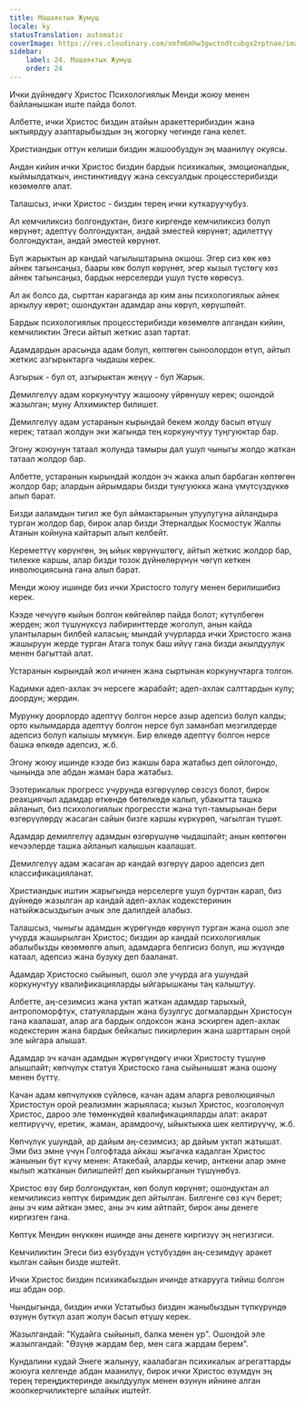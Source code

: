 ```yaml
---
title: Машаяктык Жумуш
locale: ky
statusTranslation: automatic
coverImage: https://res.cloudinary.com/xmfm6mhw3gwctndtcubgx2rptnae/image/upload/v1741354419/small_cover_la_gran_rebelion_28716e29d2.webp
sidebar:
    label: 24. Машаяктык Жумуш
    order: 24
---
```

Ички дүйнөдөгү Христос Психологиялык Менди жоюу менен байланышкан иште пайда болот.

Албетте, ички Христос биздин атайын аракеттерибиздин жана ыктыярдуу азаптарыбыздын эң жогорку чегинде гана келет.

Христиандык оттун келиши биздин жашообуздун эң маанилүү окуясы.

Андан кийин ички Христос биздин бардык психикалык, эмоционалдык, кыймылдаткыч, инстинктивдүү жана сексуалдык процесстерибизди көзөмөлгө алат.

Талашсыз, ички Христос - биздин терең ички куткаруучубуз.

Ал кемчиликсиз болгондуктан, бизге киргенде кемчиликсиз болуп көрүнөт; адептүү болгондуктан, андай эместей көрүнөт; адилеттүү болгондуктан, андай эместей көрүнөт.

Бул жарыктын ар кандай чагылыштарына окшош. Эгер сиз көк көз айнек тагынсаңыз, баары көк болуп көрүнөт, эгер кызыл түстөгү көз айнек тагынсаңыз, бардык нерселерди ушул түстө көрөсүз.

Ал ак болсо да, сырттан караганда ар ким аны психологиялык айнек аркылуу көрөт; ошондуктан адамдар аны көрүп, көрүшпөйт.

Бардык психологиялык процесстерибизди көзөмөлгө алгандан кийин, кемчиликтин Эгеси айтып жеткис азап тартат.

Адамдардын арасында адам болуп, көптөгөн сыноолордон өтүп, айтып жеткис азгырыктарга чыдашы керек.

Азгырык - бул от, азгырыктан жеңүү - бул Жарык.

Демилгелүү адам коркунучтуу жашоону үйрөнүшү керек; ошондой жазылган; муну Алхимиктер билишет.

Демилгелүү адам устаранын кырындай бекем жолду басып өтүшү керек; татаал жолдун эки жагында тең коркунучтуу туңгуюктар бар.

Эгону жоюунун татаал жолунда тамыры дал ушул чыныгы жолдо жаткан татаал жолдор бар.

Албетте, устаранын кырындай жолдон эч жакка алып барбаган көптөгөн жолдор бар; алардын айрымдары бизди туңгуюкка жана үмүтсүздүккө алып барат.

Бизди ааламдын тигил же бул аймактарынын улуулугуна айландыра турган жолдор бар, бирок алар бизди Этерналдык Космостук Жалпы Атанын койнуна кайтарып алып келбейт.

Кереметтүү көрүнгөн, эң ыйык көрүнүштөгү, айтып жеткис жолдор бар, тилекке каршы, алар бизди тозок дүйнөлөрүнүн чөгүп кеткен инволюциясына гана алып барат.

Менди жоюу ишинде биз ички Христосго толугу менен берилишибиз керек.

Кээде чечүүгө кыйын болгон көйгөйлөр пайда болот; күтүлбөгөн жерден; жол түшүнүксүз лабиринттерде жоголуп, анын кайда улантыларын билбей каласың; мындай учурларда ички Христосго жана жашыруун жерде турган Атага толук баш ийүү гана бизди акылдуулук менен багыттай алат.

Устаранын кырындай жол ичинен жана сыртынан коркунучтарга толгон.

Кадимки адеп-ахлак эч нерсеге жарабайт; адеп-ахлак салттардын кулу; доордун; жердин.

Мурунку доорлордо адептүү болгон нерсе азыр адепсиз болуп калды; орто кылымдарда адептүү болгон нерсе бул заманбап мезгилдерде адепсиз болуп калышы мүмкүн. Бир өлкөдө адептүү болгон нерсе башка өлкөдө адепсиз, ж.б.

Эгону жоюу ишинде кээде биз жакшы бара жатабыз деп ойлогондо, чынында эле абдан жаман бара жатабыз.

Эзотерикалык прогресс учурунда өзгөрүүлөр сөзсүз болот, бирок реакциячыл адамдар өткөндө бөтөлкөдө калып, убакытта ташка айланып, биз психологиялык прогрессти жана түп-тамырынан бери өзгөрүүлөрдү жасаган сайын бизге каршы күркүрөп, чагылган түшөт.

Адамдар демилгелүү адамдын өзгөрүшүнө чыдашпайт; анын көптөгөн кечээлерде ташка айланып калышын каалашат.

Демилгелүү адам жасаган ар кандай өзгөрүү дароо адепсиз деп классификацияланат.

Христиандык иштин жарыгында нерселерге ушул бурчтан карап, биз дүйнөдө жазылган ар кандай адеп-ахлак кодекстеринин натыйжасыздыгын ачык эле далилдей алабыз.

Талашсыз, чыныгы адамдын жүрөгүндө көрүнүп турган жана ошол эле учурда жашырылган Христос; биздин ар кандай психологиялык абалыбызды көзөмөлгө алып, адамдарга белгисиз болуп, иш жүзүндө катаал, адепсиз жана бузуку деп бааланат.

Адамдар Христоско сыйынып, ошол эле учурда ага ушундай коркунучтуу квалификацияларды ыйгарышканы таң калыштуу.

Албетте, аң-сезимсиз жана уктап жаткан адамдар тарыхый, антропоморфтук, статуялардын жана бузулгус догмалардын Христосун гана каалашат, алар ага бардык олдоксон жана эскирген адеп-ахлак кодекстерин жана бардык бейкалыс пикирлерин жана шарттарын оңой эле ыйгара алышат.

Адамдар эч качан адамдын жүрөгүндөгү ички Христосту түшүнө алышпайт; көпчүлүк статуя Христоско гана сыйынышат жана ошону менен бүттү.

Качан адам көпчүлүккө сүйлөсө, качан адам аларга революциячыл Христостун орой реализмин жарыяласа; кызыл Христос, козголоңчул Христос, дароо эле төмөнкүдөй квалификацияларды алат: акарат келтирүүчү, еретик, жаман, арамдоочу, ыйыктыкка шек келтирүүчү, ж.б.

Көпчүлүк ушундай, ар дайым аң-сезимсиз; ар дайым уктап жатышат. Эми биз эмне үчүн Голгофтада айкаш жыгачка кадалган Христос жанынын бүт күчү менен: Атакебай, аларды кечир, анткени алар эмне кылып жатканын билишпейт! деп кыйкырганын түшүнөбүз.

Христос өзү бир болгондуктан, көп болуп көрүнөт; ошондуктан ал кемчиликсиз көптүк биримдик деп айтылган. Билгенге сөз күч берет; аны эч ким айткан эмес, аны эч ким айтпайт, бирок аны денеге киргизген гана.

Көптүк Мендин өнүккөн ишинде аны денеге киргизүү эң негизгиси.

Кемчиликтин Эгеси биз өзүбүздүн үстүбүздөн аң-сезимдүү аракет кылган сайын бизде иштейт.

Ички Христос биздин психикабыздын ичинде аткарууга тийиш болгон иш абдан оор.

Чындыгында, биздин ички Устатыбыз биздин жаныбыздын түпкүрүндө өзүнүн бүткүл азап жолун басып өтүшү керек.

Жазылгандай: "Кудайга сыйынып, балка менен ур". Ошондой эле жазылгандай: "Өзүңө жардам бер, мен сага жардам берем".

Кундалини кудай Энеге жалынуу, каалабаган психикалык агрегаттарды жоюуга келгенде абдан маанилүү, бирок ички Христос өзүмдүн эң терең тереңдиктеринде акылдуулук менен өзүнүн ийнине алган жоопкерчиликтерге ылайык иштейт.

